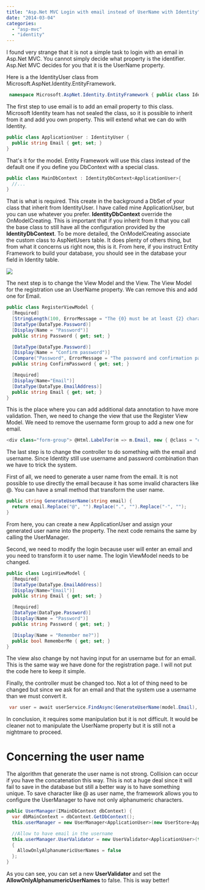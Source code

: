 ```yaml
---
title: "Asp.Net MVC Login with email instead of UserName with Identity"
date: "2014-03-04"
categories: 
  - "asp-mvc"
  - "identity"
---
```


I found very strange that it is not a simple task to login with an email in Asp.Net MVC. You cannot simply decide what property is the identifier. Asp.Net MVC decides for you that it is the UserName property.

Here is a the IdentityUser class from Microsoft.AspNet.Identity.EntityFramework.


```csharp
 namespace Microsoft.AspNet.Identity.EntityFramework { public class IdentityUser : IUser { public virtual string Id { get; set; } public virtual string UserName { get; set; } public virtual string PasswordHash { get; set; } public virtual string SecurityStamp { get; set; } public virtual ICollection<IdentityUserRole> Roles { get; private set; } public virtual ICollection<IdentityUserClaim> Claims { get; private set; } public virtual ICollection<IdentityUserLogin> Logins { get; private set; } public IdentityUser() { this.Id = Guid.NewGuid().ToString(); this.Claims = (ICollection<IdentityUserClaim>) new List<IdentityUserClaim>(); this.Roles = (ICollection<IdentityUserRole>) new List<IdentityUserRole>(); this.Logins = (ICollection<IdentityUserLogin>) new List<IdentityUserLogin>(); } public IdentityUser(string userName): this() { this.UserName = userName; } } } 
```

The first step to use email is to add an email property to this class. Microsoft Identity team has not sealed the class, so it is possible to inherit from it and add you own property. This will extend what we can do with Identity.


```csharp
public class ApplicationUser : IdentityUser { 
  public string Email { get; set; } 
} 
```

That's it for the model. Entity Framework will use this class instead of the default one if you define you DbContext with a special class.


```csharp
public class MainDbContext : IdentityDbContext<ApplicationUser>{
  //...
} 
``` 
That is what is required. This create in the background a DbSet of your class that inherit from IdentityUser. I have called mine ApplicationUser, but you can use whatever you prefer. **IdentityDbContext** override the OnModelCreating. This is important that if you inherit from it that you call the base class to still have all the configuration provided by the **IdentityDbContext**. To be more detailed, the OnModelCreating associate the custom class to AspNetUsers table. It does plenty of others thing, but from what it concerns us right now, this is it. From here, if you instruct Entity Framework to build your database, you should see in the database your field in Identity table. 

![](images/AspNetUserEmailProperty.png)

The next step is to change the View Model and the View. The View Model for the registration use an UserName property. We can remove this and add one for Email.

```csharp
public class RegisterViewModel { 
  [Required] 
  [StringLength(100, ErrorMessage = "The {0} must be at least {2} characters long.", MinimumLength = 6)] 
  [DataType(DataType.Password)] 
  [Display(Name = "Password")] 
  public string Password { get; set; }

  [DataType(DataType.Password)] 
  [Display(Name = "Confirm password")] 
  [Compare("Password", ErrorMessage = "The password and confirmation password do not match.")] 
  public string ConfirmPassword { get; set; }

  [Required] 
  [Display(Name="Email")] 
  [DataType(DataType.EmailAddress)] 
  public string Email { get; set; } 
} 
```

This is the place where you can add additional data annotation to have more validation. Then, we need to change the view that use the Register View Model. We need to remove the username form group to add a new one for email.


```csharp
<div class="form-group"> @Html.LabelFor(m => m.Email, new { @class = "col-md-2 control-label" }) <div class="col-md-10"> @Html.TextBoxFor(m => m.Email, new { @class = "form-control" }) </div> </div> 
```

The last step is to change the controller to do something with the email and username. Since Identity still use username and password combination than we have to trick the system.

First of all, we need to generate a user name from the email. It is not possible to use directly the email because it has some invalid characters like @. You can have a small method that transform the user name. 

```csharp
public string GenerateUserName(string email) { 
  return email.Replace("@", "").Replace(".", "").Replace("-", ""); 
} 
``` 

From here, you can create a new ApplicationUser and assign your generated user name into the property. The next code remains the same by calling the UserManager.

Second, we need to modify the login because user will enter an email and you need to transform it to user name. The login ViewModel needs to be changed.


```csharp
public class LoginViewModel {
  [Required] 
  [DataType(DataType.EmailAddress)] 
  [Display(Name="Email")] 
  public string Email { get; set; } 

  [Required] 
  [DataType(DataType.Password)] 
  [Display(Name = "Password")]
  public string Password { get; set; }

  [Display(Name = "Remember me?")] 
  public bool RememberMe { get; set; } 
} 
```

The view also change by not having input for an username but for an email. This is the same way we have done for the registration page. I will not put the code here to keep it simple.

Finally, the controller must be changed too. Not a lot of thing need to be changed but since we ask for an email and that the system use a username than we must convert it. 

```csharp
 var user = await userService.FindAsync(GenerateUserName(model.Email), model.Password); 
```

In conclusion, it requires some manipulation but it is not difficult. It would be cleaner not to manipulate the UserName property but it is still not a nightmare to proceed.

# Concerning the user name

The algorithm that generate the user name is not strong. Collision can occur if you have the concatenation this way. This is not a huge deal since it will fail to save in the database but still a better way is to have something unique. To save character like @ as user name, the framework allows you to configure the UserManager to have not only alphanumeric characters.


```csharp
public UserManager(IMainDbContext dbContext) { 
  var dbMainContext = dbContext.GetDbContext(); 
  this.userManager = new UserManager<ApplicationUser>(new UserStore<ApplicationUser>(dbMainContext));

  //Allow to have email in the username
  this.userManager.UserValidator = new UserValidator<ApplicationUser>(this.userManager) 
  { 
    AllowOnlyAlphanumericUserNames = false 
  }; 
} 
``` 

As you can see, you can set a new **UserValidator** and set the **AllowOnlyAlphanumericUserNames** to false. This is way better!
